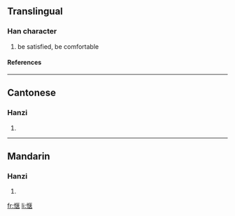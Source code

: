 {{see|愜}}

==Translingual==
===Han character===
{{Han char|rn=61|rad=心|as=08|sn=11|four=|canj=心尸大廿 (PSKT)}}
# be satisfied, be comfortable
====References====
{{Han ref|kx=0392.181|hdz=42313.020|uh=60EC|ud=24812}}
----
==Cantonese==
===Hanzi===
{{yue-hanzi|jyut=|y=hip3}}
# {{defn|Cantonese}}
----
==Mandarin==
===Hanzi===
{{cmn-hanzi|tra=愜|pin=[[qiè]] ([[qie4]])|wg=ch'ieh<sup>4</sup>}}
# {{defn|Mandarin}}

[[fr:惬]]
[[li:惬]]